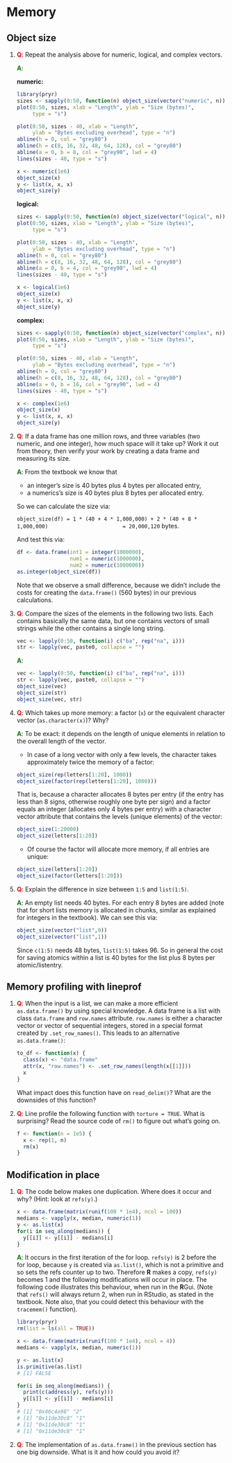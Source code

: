 # Memory

## Object size

1.  __<span style="color:red">Q</span>__: Repeat the analysis above for numeric, logical, and complex vectors.
    
    __<span style="color:green">A</span>__: 
    
    **numeric:**
    
    ```r
    library(pryr)
    sizes <- sapply(0:50, function(n) object_size(vector("numeric", n)))
    plot(0:50, sizes, xlab = "Length", ylab = "Size (bytes)", 
         type = "s")
    
    plot(0:50, sizes - 40, xlab = "Length", 
         ylab = "Bytes excluding overhead", type = "n")
    abline(h = 0, col = "grey80")
    abline(h = c(8, 16, 32, 48, 64, 128), col = "grey80")
    abline(a = 0, b = 8, col = "grey90", lwd = 4)
    lines(sizes - 40, type = "s")
    
    x <- numeric(1e6)
    object_size(x)
    y <- list(x, x, x)
    object_size(y)
    ```
    
    **logical:**
    
    ```r
    sizes <- sapply(0:50, function(n) object_size(vector("logical", n)))
    plot(0:50, sizes, xlab = "Length", ylab = "Size (bytes)", 
         type = "s")
    
    plot(0:50, sizes - 40, xlab = "Length", 
         ylab = "Bytes excluding overhead", type = "n")
    abline(h = 0, col = "grey80")
    abline(h = c(8, 16, 32, 48, 64, 128), col = "grey80")
    abline(a = 0, b = 4, col = "grey90", lwd = 4)
    lines(sizes - 40, type = "s")
    
    x <- logical(1e6)
    object_size(x)
    y <- list(x, x, x)
    object_size(y)
    ```
    
    **complex:**
    
    ```r
    sizes <- sapply(0:50, function(n) object_size(vector("complex", n)))
    plot(0:50, sizes, xlab = "Length", ylab = "Size (bytes)", 
         type = "s")
    
    plot(0:50, sizes - 40, xlab = "Length", 
         ylab = "Bytes excluding overhead", type = "n")
    abline(h = 0, col = "grey80")
    abline(h = c(8, 16, 32, 48, 64, 128), col = "grey80")
    abline(a = 0, b = 16, col = "grey90", lwd = 4)
    lines(sizes - 40, type = "s")
    
    x <- complex(1e6)
    object_size(x)
    y <- list(x, x, x)
    object_size(y)
    ```

1.  __<span style="color:red">Q</span>__: If a data frame has one million rows, and three variables (two numeric, and 
    one integer), how much space will it take up? Work it out from theory, 
    then verify your work by creating a data frame and measuring its size.
    
    __<span style="color:green">A</span>__: From the textbook we know that 
    
    * an integer's size is 40 bytes plus 4 bytes per allocated entry,
    * a numerics's size is 40 bytes plus 8 bytes per allocated entry.
    
    So we can calculate the size via:
    
    `object_size(df) = 1 * (40 + 4 * 1,000,000) + 2 * (40 + 8 * 1,000,000)
                           = 20,000,120` bytes.
    
    And test this via:
    
    ```r
    df <- data.frame(int1 = integer(1000000),
                     num1 = numeric(1000000),
                     num2 = numeric(1000000))
    as.integer(object_size(df))
    ```
    
    Note that we observe a small difference, because we didn't include the costs for creating the `data.frame()` (560 bytes) in our previous calculations.
    
1.  __<span style="color:red">Q</span>__: Compare the sizes of the elements in the following two lists. Each 
    contains basically the same data, but one contains vectors of small 
    strings while the other contains a single long string.

    ```r
    vec <- lapply(0:50, function(i) c("ba", rep("na", i)))
    str <- lapply(vec, paste0, collapse = "")
    ```
    
    __<span style="color:green">A</span>__: 
    
    ```r
    vec <- lapply(0:50, function(i) c("ba", rep("na", i)))
    str <- lapply(vec, paste0, collapse = "")
    object_size(vec)
    object_size(str)
    object_size(vec, str)
    ```

1.  __<span style="color:red">Q</span>__: Which takes up more memory: a factor (`x`) or the equivalent character 
    vector (`as.character(x)`)? Why?
    
    __<span style="color:green">A</span>__: To be exact: it depends on the length of unique elements in relation to the overall length of the vector.
    
    * In case of a long vector with only a few levels, the character takes approximately twice the memory of a factor:
    
    ```r
    object_size(rep(letters[1:20], 1000))
    object_size(factor(rep(letters[1:20], 1000)))
    ```
    
    That is, because a character allocates 8 bytes per entry (if the entry has less than 8 signs, otherwise roughly one byte per sign) and a factor equals an integer (allocates only 4 bytes per entry) with a character vector attribute that contains the levels (unique elements) of the vector:
    
    ```r
    object_size(1:20000)
    object_size(letters[1:20])
    ```
    
    * Of course the factor will allocate more memory, if all entries are unique:
    
    ```r
    object_size(letters[1:20])
    object_size(factor(letters[1:20]))
    ```

1.  __<span style="color:red">Q</span>__: Explain the difference in size between `1:5` and `list(1:5)`.

    __<span style="color:green">A</span>__: An empty list needs 40 bytes. For each entry 8 bytes are added (note that for short lists memory is allocated in chunks, similar as explained for integers in the textbook). We can see this via:
    
    ```r
    object_size(vector("list",0))
    object_size(vector("list",1))
    ```
    
    Since `c(1:5)` needs 48 bytes, `list(1:5)` takes 96. So in general the cost for saving atomics within a list is 40 bytes for the list plus 8 bytes per atomic/listentry.

## Memory profiling with lineprof

1. __<span style="color:red">Q</span>__: When the input is a list, we can make a more efficient `as.data.frame()` 
   by using special knowledge. A data frame is a list with class `data.frame` 
   and `row.names` attribute. `row.names` is either a character vector or 
   vector of sequential integers, stored in a special format created by 
   `.set_row_names()`. This leads to an alternative `as.data.frame()`:

    ```r
    to_df <- function(x) {
      class(x) <- "data.frame"
      attr(x, "row.names") <- .set_row_names(length(x[[1]]))
      x
    }
    ```

    What impact does this function have on `read_delim()`?  What are the 
    downsides of this function?

1.  __<span style="color:red">Q</span>__: Line profile the following function with `torture = TRUE`. What is 
    surprising? Read the source code of `rm()` to figure out what's going on.

    ```r
    f <- function(n = 1e5) {
      x <- rep(1, n)
      rm(x)
    }
    ```

## Modification in place

1.  __<span style="color:red">Q</span>__: The code below makes one duplication. Where does it occur and why? 
    (Hint: look at `refs(y)`.)

    ```r
    x <- data.frame(matrix(runif(100 * 1e4), ncol = 100))
    medians <- vapply(x, median, numeric(1))
    y <- as.list(x)
    for(i in seq_along(medians)) {
      y[[i]] <- y[[i]] - medians[i]
    }
    ```
    
    __<span style="color:green">A</span>__: It occurs in the first iteration of the for loop. `refs(y)` is 2 before the for loop, because `y` is created via `as.list()`, which is not a primitive and so sets the refs counter up to two. Therefore **R** makes a copy, `refs(y)` becomes 1 and the following modifications will occur in place. The following code illustrates this behaviour, when run in the **R**Gui. (Note that `refs()` will always return 2, when run in RStudio, as stated in the textbook. Note also, that you could detect this behaviour with the `tracemem()` function).
    
    ```r
    library(pryr)
    rm(list = ls(all = TRUE))

    x <- data.frame(matrix(runif(100 * 1e4), ncol = 4))
    medians <- vapply(x, median, numeric(1))

    y <- as.list(x)
    is.primitive(as.list)
    # [1] FALSE

    for(i in seq_along(medians)) {
      print(c(address(y), refs(y)))
      y[[i]] <- y[[i]] - medians[i]
    }
    # [1] "0x46c4a98" "2"
    # [1] "0x11de30c8" "1" 
    # [1] "0x11de30c8" "1" 
    # [1] "0x11de30c8" "1" 
    ```

1.  __<span style="color:red">Q</span>__: The implementation of `as.data.frame()` in the previous section has one 
    big downside. What is it and how could you avoid it?


[long-vectors]: http://cran.r-project.org/doc/manuals/R-ints.html#Long-vectors
